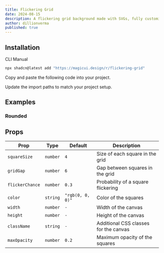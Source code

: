```yaml
---
title: Flickering Grid
date: 2024-08-15
description: A flickering grid background made with SVGs, fully customizable using Tailwind CSS.
author: dillionverma
published: true
---
```


<ComponentPreview name="flickering-grid-demo" />

## Installation

<Tabs defaultValue="cli">

<TabsList>
  <TabsTrigger value="cli">CLI</TabsTrigger>
  <TabsTrigger value="manual">Manual</TabsTrigger>
</TabsList>
<TabsContent value="cli">

```bash
npx shadcn@latest add "https://magicui.design/r/flickering-grid"
```

</TabsContent>

<TabsContent value="manual">

<Steps>

<Step>Copy and paste the following code into your project.</Step>

<ComponentSource name="flickering-grid" />

<Step>Update the import paths to match your project setup.</Step>

</Steps>

</TabsContent>

</Tabs>

## Examples

### Rounded

<ComponentPreview name="flickering-grid-rounded-demo" />

## Props

| Prop            | Type     | Default          | Description                           |
| --------------- | -------- | ---------------- | ------------------------------------- |
| `squareSize`    | `number` | `4`              | Size of each square in the grid       |
| `gridGap`       | `number` | `6`              | Gap between squares in the grid       |
| `flickerChance` | `number` | `0.3`            | Probability of a square flickering    |
| `color`         | `string` | `"rgb(0, 0, 0)"` | Color of the squares                  |
| `width`         | `number` | `-`              | Width of the canvas                   |
| `height`        | `number` | `-`              | Height of the canvas                  |
| `className`     | `string` | `-`              | Additional CSS classes for the canvas |
| `maxOpacity`    | `number` | `0.2`            | Maximum opacity of the squares        |
